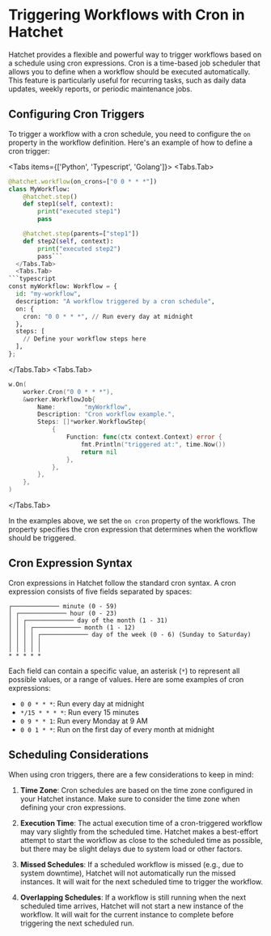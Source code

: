 
# Triggering Workflows with Cron in Hatchet

Hatchet provides a flexible and powerful way to trigger workflows based on a schedule using cron expressions. Cron is a time-based job scheduler that allows you to define when a workflow should be executed automatically. This feature is particularly useful for recurring tasks, such as daily data updates, weekly reports, or periodic maintenance jobs.

## Configuring Cron Triggers

To trigger a workflow with a cron schedule, you need to configure the `on` property in the workflow definition. Here's an example of how to define a cron trigger:

<Tabs items={['Python', 'Typescript', 'Golang']}>
  <Tabs.Tab>
```python
@hatchet.workflow(on_crons=["0 0 * * *"])
class MyWorkflow:
    @hatchet.step()
    def step1(self, context):
        print("executed step1")
        pass

    @hatchet.step(parents=["step1"])
    def step2(self, context):
        print("executed step2")
        pass```
  </Tabs.Tab>
  <Tabs.Tab>
```typescript
const myWorkflow: Workflow = {
  id: "my-workflow",
  description: "A workflow triggered by a cron schedule",
  on: {
    cron: "0 0 * * *", // Run every day at midnight
  },
  steps: [
    // Define your workflow steps here
  ],
};
```
  </Tabs.Tab>
  <Tabs.Tab>
```go
w.On(
    worker.Cron("0 0 * * *"),
    &worker.WorkflowJob{
        Name:        "myWorkflow",
        Description: "Cron workflow example.",
        Steps: []*worker.WorkflowStep{
            {
                Function: func(ctx context.Context) error {
                    fmt.Println("triggered at:", time.Now())
                    return nil
                },
            },
        },
    },
)
```
  </Tabs.Tab>
</Tabs>

In the examples above, we set the `on cron` property of the workflows. The property specifies the cron expression that determines when the workflow should be triggered.

## Cron Expression Syntax

Cron expressions in Hatchet follow the standard cron syntax. A cron expression consists of five fields separated by spaces:

```
┌───────────── minute (0 - 59)
│ ┌───────────── hour (0 - 23)
│ │ ┌───────────── day of the month (1 - 31)
│ │ │ ┌───────────── month (1 - 12)
│ │ │ │ ┌───────────── day of the week (0 - 6) (Sunday to Saturday)
│ │ │ │ │
│ │ │ │ │
* * * * *
```

Each field can contain a specific value, an asterisk (`*`) to represent all possible values, or a range of values. Here are some examples of cron expressions:

- `0 0 * * *`: Run every day at midnight
- `*/15 * * * *`: Run every 15 minutes
- `0 9 * * 1`: Run every Monday at 9 AM
- `0 0 1 * *`: Run on the first day of every month at midnight

## Scheduling Considerations

When using cron triggers, there are a few considerations to keep in mind:

1. **Time Zone**: Cron schedules are based on the time zone configured in your Hatchet instance. Make sure to consider the time zone when defining your cron expressions.

2. **Execution Time**: The actual execution time of a cron-triggered workflow may vary slightly from the scheduled time. Hatchet makes a best-effort attempt to start the workflow as close to the scheduled time as possible, but there may be slight delays due to system load or other factors.

3. **Missed Schedules**: If a scheduled workflow is missed (e.g., due to system downtime), Hatchet will not automatically run the missed instances. It will wait for the next scheduled time to trigger the workflow.

4. **Overlapping Schedules**: If a workflow is still running when the next scheduled time arrives, Hatchet will not start a new instance of the workflow. It will wait for the current instance to complete before triggering the next scheduled run.
